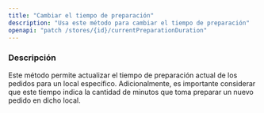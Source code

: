 ```yaml
---
title: "Cambiar el tiempo de preparación"
description: "Usa este método para cambiar el tiempo de preparación"
openapi: "patch /stores/{id}/currentPreparationDuration"
---
```


### Descripción

Este método permite actualizar el tiempo de preparación actual de los pedidos para un local específico. Adicionalmente, es importante considerar que este tiempo indica la cantidad de minutos que toma preparar un nuevo pedido en dicho local.